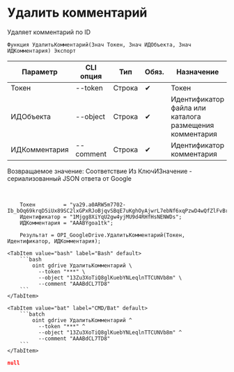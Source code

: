 ﻿---
sidebar_position: 4
---


# Удалить комментарий
 Удаляет комментарий по ID



`Функция УдалитьКомментарий(Знач Токен, Знач ИДОбъекта, Знач ИДКомментария) Экспорт`

  | Параметр | CLI опция | Тип | Обяз. | Назначение |
  |-|-|-|-|-|
  | Токен | --token | Строка | &#x2714; | Токен |
  | ИДОбъекта | --object | Строка | &#x2714; | Идентификатор файла или каталога размещения комментария |
  | ИДКомментария | --comment | Строка | &#x2714; | Идентификатор комментария |

  
  Возвращаемое значение:   Соответствие Из КлючИЗначение - сериализованный JSON ответа от Google

<br/>




```bsl title="Пример использования для 1С:Предприятие/OneScript"
    Токен         = "ya29.a0ARW5m7702-Ib_bOq69krqD5iUx89SC2lxGPxRJoBjqvSBqE7uKghOyAjwrL7ebNf6xqPzwD4wQfZlFvBrb7QsWlw5PGW_SvkFr57Y8Js...";
    Идентификатор = "1Mjgg8XiYqU2gw4yjMU9d4RHfHsNENWDs";
    ИДКомментария = "AAABYgoa1tk";

    Результат = OPI_GoogleDrive.УдалитьКомментарий(Токен, Идентификатор, ИДКомментария);
```
    

 <Tabs>
  
    <TabItem value="bash" label="Bash" default>
        ```bash
            oint gdrive УдалитьКомментарий \
              --token "***" \
              --object "13Zu3XoTiQ8glKuebYNLeqlnTTCUNVb8m" \
              --comment "AAABdCL7TD8"
        ```
    </TabItem>
  
    <TabItem value="bat" label="CMD/Bat" default>
        ```batch
            oint gdrive УдалитьКомментарий ^
              --token "***" ^
              --object "13Zu3XoTiQ8glKuebYNLeqlnTTCUNVb8m" ^
              --comment "AAABdCL7TD8"
        ```
    </TabItem>
</Tabs>


```json title="Результат"
null
```
